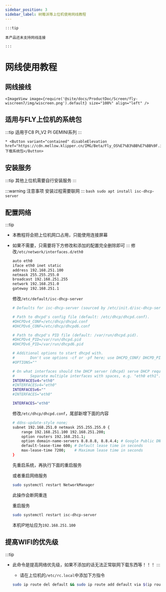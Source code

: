 ```yaml
---
sidebar_position: 3
sidebar_label: 树莓派等上位机使用网线教程
---
```



    :::tip

    本产品还未支持网线连接

    :::
    
# 网线使用教程

## 网线接线

    <ImageView image={require('@site/docs/ProductDoc/Screen/fly-wiscreen7/img/wiscreen.png').default} size="100%" align="left" />


## 适用与FLY上位机的系统包

:::tip
适用于C8 PI_V2 PI GEMINI系列
:::

    * <Button variant="contained" disableElevation href="https://cdn.mellow.klipper.cn/IMG/Beta/Fly_OS%E7%B3%BB%E7%BB%9F.img.xz">下载系统包</Button>


## 安装服务

:::tip
其他上位机需要自行安装服务
:::

:::warning 注意事项
安装过程需要联网
:::
    ```bash
    sudo apt install isc-dhcp-server
    ```
## 配置网络

:::tip
* 本教程将会把上位机网口占用，只能使用连接屏幕
* 如果不需要，只需要将下方修改和添加的配置完全删除即可
:::
    修改`/etc/network/interfaces.d/eth0`

    ```bash
    auto eth0
    iface eth0 inet static
    address 192.168.251.100
    netmask 255.255.255.0
    broadcast 192.168.251.255
    network 192.168.251.0
    gateway 192.168.251.1
    ```

    修改`/etc/default/isc-dhcp-server`

    ```bash
    # Defaults for isc-dhcp-server (sourced by /etc/init.d/isc-dhcp-server)

    # Path to dhcpd's config file (default: /etc/dhcp/dhcpd.conf).
    #DHCPDv4_CONF=/etc/dhcp/dhcpd.conf
    #DHCPDv6_CONF=/etc/dhcp/dhcpd6.conf

    # Path to dhcpd's PID file (default: /var/run/dhcpd.pid).
    #DHCPDv4_PID=/var/run/dhcpd.pid
    #DHCPDv6_PID=/var/run/dhcpd6.pid

    # Additional options to start dhcpd with.
    #       Don't use options -cf or -pf here; use DHCPD_CONF/ DHCPD_PID instead
    #OPTIONS=""

    # On what interfaces should the DHCP server (dhcpd) serve DHCP requests?
    #       Separate multiple interfaces with spaces, e.g. "eth0 eth1".
    INTERFACESv4="eth0"
    #INTERFACESv4="eth0"
    INTERFACESv6=""
    #INTERFACES="eth0"

    INTERFACES="eth0"
    ```

    修改`/etc/dhcp/dhcpd.conf`，尾部新增下面的内容

    ```bash
    # ddns-update-style none;
    subnet 192.168.251.0 netmask 255.255.255.0 {
        range 192.168.251.100 192.168.251.200;
        option routers 192.168.251.1;
        option domain-name-servers 8.8.8.8, 8.8.4.4; # Google Public DNS as an example
        default-lease-time 600; # Default lease time in seconds
        max-lease-time 7200;    # Maximum lease time in seconds
    }
    ```

    先重启系统，再执行下面的重启服务

    或者重启网络服务

    ```bash
    sudo systemctl restart NetworkManager
    ```

    此操作会断网重连

    重启服务

    ```bash
    sudo systemctl restart isc-dhcp-server
    ```

    本机IP地址应为`192.168.251.100`

## 提高WIFI的优先级

:::tip
* 此命令是提高网络优先级，如果不添加的话无法正常联网下载东西等！！！
:::
    * 请在上位机的`/etc/rc.local`中添加下方指令

    ```bash
    sudo ip route del default && sudo ip route add default via $(ip route show dev wlan0 | grep 'default via' | awk 'NR==1 {print $3}') dev wlan0
    ```
